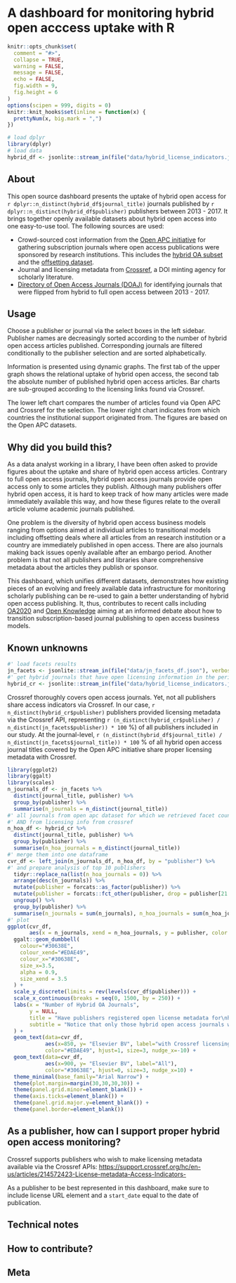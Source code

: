 # A dashboard for monitoring hybrid open acccess uptake with R


```r

knitr::opts_chunk$set(
  comment = "#>",
  collapse = TRUE,
  warning = FALSE,
  message = FALSE,
  echo = FALSE,
  fig.width = 9,
  fig.height = 6
)
options(scipen = 999, digits = 0)
knitr::knit_hooks$set(inline = function(x) {
  prettyNum(x, big.mark = ",")
})
```

```r
# load dplyr
library(dplyr)
# load data
hybrid_df <- jsonlite::stream_in(file("data/hybrid_license_indicators.json"), verbose = FALSE)
```

## About 

This open source dashboard presents the uptake of hybrid open access for `r dplyr::n_distinct(hybrid_df$journal_title)` journals published by `r dplyr::n_distinct(hybrid_df$publisher)` publishers between  2013 - 2017. It brings together openly available datasets about hybrid open access into one easy-to-use tool. The following sources are used:

- Crowd-sourced cost information from the [Open APC initiative](https://github.com/openapc/openapc-de) for gathering subscription journals where open access publications were sponsored by research institutions. This includes the [hybrid OA subset](https://github.com/OpenAPC/openapc-de/blob/master/data/apc_de.csv) and the [offsetting dataset](https://github.com/OpenAPC/openapc-de/tree/master/data/offsetting).
- Journal and licensing metadata from [Crossref](https://www.crossref.org/), a DOI minting agency for scholarly literature.
- [Directory of Open Access Journals (DOAJ)](https://doaj.org/) for identifying journals that were flipped from hybrid to full open access between 2013 - 2017.

## Usage

Choose a publisher or journal via the select boxes in the left sidebar. Publisher names are decreasingly sorted according to the number of hybrid open access articles published. Corresponding journals are filtered conditionally to the publisher selection and are sorted alphabetically. 

Information is presented using dynamic graphs. The first tab of the upper graph shows the relational uptake of hybrid open access, the second tab the absolute number of published hybrid open access articles. Bar charts are sub-grouped according to the licensing links found via Crossref. 

The lower left chart compares the number of articles found via Open APC and Crossref for the selection. The lower right chart indicates from which countries the institutional support originated from. The figures are based on the Open APC datasets.

## Why did you build this?

As a data analyst working in a library, I have been often asked to provide figures about the uptake and share of hybrid open access articles. Contrary to full open access journals, hybrid open access journals provide open access only to some articles they publish. Although many publishers offer hybrid open access, it is hard to keep track of how many articles were made immediately available this way, and how these figures relate to the overall article volume academic journals published.

One problem is the diversity of hybrid open access business models ranging from options aimed at individual articles to transitional models including offsetting deals where all articles from an research institution or a country are immediately published in open access. There are also journals making back issues openly available after an embargo period. Another problem is that not all publishers and libraries share comprehensive metadata about the articles they publish or sponsor.

This dashboard, which unifies different datasets, demonstrates how existing pieces of an evolving and freely available data infrastructure for monitoring scholarly publishing can be re-used to gain a better understanding of hybrid open access publishing. It, thus, contributes to recent calls including [OA2020](https://oa2020.org/) and [Open Knowledge](https://blog.okfn.org/2017/10/24/understanding-the-costs-of-scholarly-publishing-why-we-need-a-public-data-infrastructure-of-publishing-costs/) aiming at an informed debate about how to transition subscription-based journal publishing to open access business models.

## Known unknowns

```r
#' load facets results
jn_facets <- jsonlite::stream_in(file("data/jn_facets_df.json"), verbose = FALSE)
#' get hybrid journals that have open licensing information in the period 2013-17
hybrid_cr <- jsonlite::stream_in(file("data/hybrid_license_indicators.json"), verbose = FALSE)
```

Crossref thoroughly covers open access journals. Yet, not all publishers share access indicators via Crossref. In our case, `r n_distinct(hybrid_cr$publisher)` publishers provided licensing
metadata via the Crossref API, representing `r (n_distinct(hybrid_cr$publisher) / n_distinct(jn_facets$publisher)) * 100` %) of all publishers included in our study. At the journal-level, `r (n_distinct(hybrid_df$journal_title) /  n_distinct(jn_facets$journal_title)) * 100` % of all hybrid open access journal titles covered by the Open APC initiative share proper licensing metadata with Crossref.

```r
library(ggplot2)
library(ggalt)
library(scales)
n_journals_df <- jn_facets %>% 
  distinct(journal_title, publisher) %>%
  group_by(publisher) %>%
  summarise(n_journals = n_distinct(journal_title))
#' all journals from open apc dataset for which we retrieved facet counts 
#' AND from licensing info from crossref 
n_hoa_df <- hybrid_cr %>%
  distinct(journal_title, publisher) %>%
  group_by(publisher) %>%
  summarise(n_hoa_journals = n_distinct(journal_title))
#' merge them into one dataframe
cvr_df <- left_join(n_journals_df, n_hoa_df, by = "publisher") %>%
#' and prepare analysis of top 10 publishers   
  tidyr::replace_na(list(n_hoa_journals = 0)) %>%
  arrange(desc(n_journals)) %>%
  mutate(publisher = forcats::as_factor(publisher)) %>%
  mutate(publisher = forcats::fct_other(publisher, drop = publisher[21:length(publisher)])) %>%
  ungroup() %>%
  group_by(publisher) %>%
  summarise(n_journals = sum(n_journals), n_hoa_journals = sum(n_hoa_journals))
#' plot
ggplot(cvr_df,
       aes(x = n_journals, xend = n_hoa_journals, y = publisher, color = group)) +
  ggalt::geom_dumbbell(
    colour="#30638E",
    colour_xend="#EDAE49",
    colour_x="#30638E",
    size_x=3.5,
    alpha = 0.9,
    size_xend = 3.5
  ) +
  scale_y_discrete(limits = rev(levels(cvr_df$publisher))) +
  scale_x_continuous(breaks = seq(0, 1500, by = 250)) +
  labs(x = "Number of Hybrid OA Journals", 
       y = NULL,
       title = "Have publishers registered open license metadata for\nhybrid open access journals at Crossref?",
       subtitle = "Notice that only those hybrid open access journals were included where\nacademic institutions sponsored the publication fee according to the Open APC initiative"
  ) +
  geom_text(data=cvr_df, 
            aes(x=850, y= "Elsevier BV", label="with Crossref licensing infos"),
            color="#EDAE49", hjust=1, size=3, nudge_x=-10) +
  geom_text(data=cvr_df, 
            aes(x=900, y= "Elsevier BV", label="All"),
            color="#30638E", hjust=0, size=3, nudge_x=10) +
  theme_minimal(base_family="Arial Narrow") +
  theme(plot.margin=margin(30,30,30,30)) +
  theme(panel.grid.minor=element_blank()) +
  theme(axis.ticks=element_blank()) +
  theme(panel.grid.major.y=element_blank()) +
  theme(panel.border=element_blank())
```

## As a publisher, how can I support proper hybrid open access monitoring?

Crossref supports publishers who wish to make licensing metadata available via the Crossref APIs:
<https://support.crossref.org/hc/en-us/articles/214572423-License-metadata-Access-Indicators->

As a publisher to be best represented in this dashboard, make sure to include license URL element and a `start_date` equal to the date of publication.

## Technical notes

## How to contribute?

## Meta
